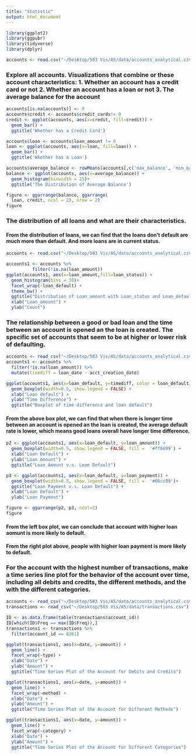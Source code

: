 ```yaml
---
title: "Statistic"
output: html_document
---
```


```r
library(ggplot2)
library(ggpubr)
library(tidyverse)
library(dplyr)
```

```r
accounts <- read.csv("~/Desktop/503 Vis/A5/data/accounts_analytical.csv")
```
### Explore all accounts. Visualizations that combine or these account characteristics: 1. Whether an account has a credit card or not 2. Whether an account has a loan or not 3. The average balance for the account
```r
accounts[is.na(accounts)] <- 0
accounts$credit <- accounts$credit_cards!= 0
credit <- ggplot(accounts, aes(x=credit, fill=credit)) +
  geom_bar() + 
  ggtitle('Whether has a Credit Card')

accounts$loan <- accounts$loan_amount != 0
loan <- ggplot(accounts, aes(x=loan, fill=loan)) +
  geom_bar() + 
  ggtitle('Whether has a Loan')

accounts$average_balance <- rowMeans(accounts[,c('max_balance', 'min_balance')], na.rm=TRUE)
balance <- ggplot(accounts, aes(x=average_balance)) +
  geom_histogram(binwidth = 25)+
  ggtitle('The Distribution of Average Balance')

figure <- ggarrange(balance, ggarrange(
  loan, credit, ncol = 2), nrow = 2)
figure
```

### The distribution of all loans and what are their characteristics.
#### From the distribution of loans, we can find that the loans don't default are much more than default. And more loans are in current status.
```r
accounts <- read.csv("~/Desktop/503 Vis/A5/data/accounts_analytical.csv")
```

```r
accounts1 <- accounts %>%
          filter(!is.na(loan_amount))
ggplot(accounts1, aes(x=loan_amount,fill=loan_status)) +
  geom_histogram(bins = 30)+
  facet_wrap(~loan_default) +
  theme_bw() +
  ggtitle("Distribution of Loan_amount with Loan_status and Loan_default") +
  xlab("Loan_amount") +
  ylab("Count")
```


### The relationship between a good or bad loan and the time between an account is opened an the loan is created. The specific set of accounts that seem to be at higher or lower risk of defaulting.


```r
accounts <- read_csv("~/Desktop/503 Vis/A5/data/accounts_analytical.csv")
accounts1 <- accounts %>%
  filter(!is.na(loan_amount)) %>%
  mutate(timediff = loan_date - acct_creation_date)
```


```r
ggplot(accounts1, aes(x=loan_default, y=timediff, color = loan_default)) +
  geom_boxplot(width=0.5, show.legend = FALSE) +
  xlab("Loan default") +
  ylab("Time Difference") +
  ggtitle("Boxplot of time difference and loan default")
```

#### From the above box plot, we can find that when there is longer time between an account is opened an the loan is created, the average default rate is lower, which means good loans overall have longer time difference.

```r
p2 <- ggplot(accounts1, aes(x=loan_default, y=loan_amount)) +
  geom_boxplot(width=0.5, show.legend = FALSE, fill =  '#ff6699') +
  xlab("Loan Default") +
  ylab("Loan Amount") +
  ggtitle("Loan Amount v.s. Loan Default") 
```

```r
p3 <- ggplot(accounts1, aes(x=loan_default, y=loan_payment)) +
  geom_boxplot(width=0.5, show.legend = FALSE, fill =  '#66cc99')+
  ggtitle("Loan Payment v.s. Loan Default") +
  xlab("Loan Default") +
  ylab("Loan Payment")
```

```r
figure <- ggarrange(p2, p3, ncol=2)
figure
```

#### From the left box plot, we can conclude that account with higher loan aomunt is more likely to default.
#### From the right plot above, people with higher loan payment is  more likely to default.







### For the account with the highest number of transactions, make a time series line plot for the behavior of the account over time, including all debits and credits, the different methods, and the with the different categories.

```r
accounts <- read_csv("~/Desktop/503 Vis/A5/data/accounts_analytical.csv")
transactions <- read_csv("~/Desktop/503 Vis/A5/data/transactions.csv")
```

```r
ID <- as.data.frame(table(transactions$account_id))
ID[which(ID$Freq == max(ID$Freq)),]
transactions1 <- transactions %>%
  filter(account_id == 8261)
```

```r
ggplot(transactions1, aes(x=date, y=amount)) +
  geom_line() +
  facet_wrap(~type) +
  xlab("Date") +
  ylab("Amount") +
  ggtitle("Time Series Plot of the Account for Debits and Credits")
```

```r
ggplot(transactions1, aes(x=date, y=amount)) +
  geom_line() +
  facet_wrap(~method) +
  xlab("Date") +
  ylab("Amount") +
  ggtitle("Time Series Plot of the Account for Different Methods")
```

```r
ggplot(transactions1, aes(x=date, y=amount)) +
  geom_line() +
  facet_wrap(~category) +
  xlab("Date") +
  ylab("Amount") +
  ggtitle("Time Series Plot of the Account for Different Categories")
```
